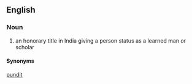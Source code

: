 ==English==
===Noun===
#an honorary title in India giving a person status as a learned man or scholar

====Synonyms====
[[pundit]]